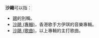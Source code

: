 '''沙鷗'''可以指：
* [[鷗|鷗]]的別稱。
* [[沙鷗_(專輯)|沙鷗 (專輯)]]，香港歌手方伊琪的音樂專輯。
* [[沙鷗_(歌曲)|沙鷗 (歌曲)]]，以上專輯的主打歌曲。
{{disambig|Cat=二字消歧義}}
